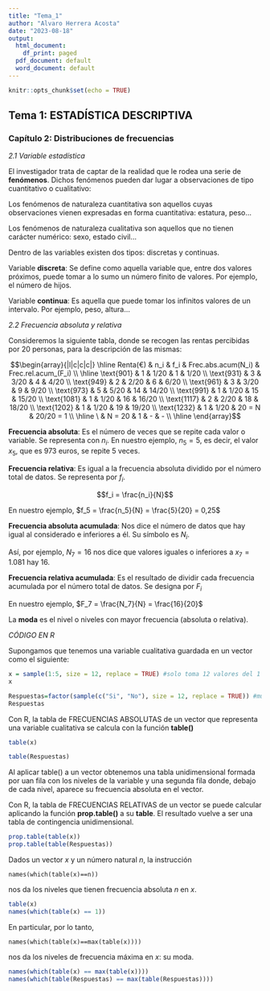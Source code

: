 ```yaml
---
title: "Tema_1"
author: "Alvaro Herrera Acosta"
date: "2023-08-18"
output:
  html_document:
    df_print: paged
  pdf_document: default
  word_document: default
---
```


```r
knitr::opts_chunk$set(echo = TRUE)
```

## Tema 1: ESTADÍSTICA DESCRIPTIVA

### Capítulo 2: Distribuciones de frecuencias

*2.1 Variable estadística*

El investigador trata de captar de la realidad que le rodea una serie de **fenómenos**. Dichos
fenómenos pueden dar lugar a observaciones de tipo cuantitativo o cualitativo:

Los fenómenos de naturaleza cuantitativa son aquellos cuyas observaciones vienen expresadas en forma cuantitativa: estatura, peso...

Los fenómenos de naturaleza cualitativa son aquellos que no tienen carácter numérico: sexo, estado civil...

Dentro de las variables existen dos tipos: discretas y continuas.

Variable **discreta**: Se define como aquella variable que, entre dos valores próximos, puede tomar a lo sumo un número finito de valores. Por ejemplo, el número de hijos.

Variable **continua**: Es aquella que puede tomar los infinitos valores de un intervalo. Por ejemplo, peso, altura...

*2.2 Frecuencia absoluta y relativa*

Consideremos la siguiente tabla, donde se recogen las rentas percibidas por 20 personas, para la descripción de las mismas:


$$\begin{array}{|l|c|c|c|}
\hline
Renta(€) & n_i & f_i & Frec.abs.acum(N_i) & Frec.rel.acum_(F_i)    \\ 
\hline
\text{901}   & 1   & 1/20    & 1       & 1/20      \\ 
\text{931}   & 3   & 3/20    & 4       & 4/20      \\ 
\text{949}   & 2   & 2/20    & 6       & 6/20      \\
\text{961}   & 3   & 3/20    & 9       & 9/20      \\
\text{973}   & 5   & 5/20    & 14      & 14/20     \\
\text{991}   & 1   & 1/20    & 15      & 15/20     \\
\text{1081}  & 1   & 1/20    & 16      & 16/20     \\
\text{1117}  & 2   & 2/20    & 18      & 18/20     \\
\text{1202}  & 1   & 1/20    & 19      & 19/20     \\
\text{1232}  & 1   & 1/20    & 20 = N  & 20/20 = 1 \\
\hline
\  & N = 20   & 1  & - & -  \\
\hline
\end{array}$$

**Frecuencia absoluta**: Es el número de veces que se repite cada valor o variable. Se representa con $n_i$. En nuestro ejemplo, $n_5 = 5$, es decir, el valor $x_5$, que es 973 euros, se repite 5 veces.

**Frecuencia relativa**: Es igual a la frecuencia absoluta dividido por el número total de datos. Se representa por $f_i$.

$$f_i = \frac{n_i}{N}$$

En nuestro ejemplo, $f_5 = \frac{n_5}{N} = \frac{5}{20} = 0,25$

**Frecuencia absoluta acumulada**: Nos dice el número de datos que hay igual al considerado e inferiores a él. Su símbolo es $N_i$.

Así, por ejemplo, $N_7 = 16$ nos dice que valores iguales o inferiores a $x_7 = 1.081$ hay 16.

**Frecuencia relativa acumulada**: Es el resultado de dividir cada frecuencia acumulada por el número total de datos. Se designa por $F_i$

En nuestro ejemplo, $F_7 = \frac{N_7}{N} = \frac{16}{20}$

La **moda** es el nivel o niveles con mayor frecuencia (absoluta o relativa).

*CÓDIGO EN R*

Supongamos que tenemos una variable cualitativa guardada en un vector como el siguiente:
```r
x = sample(1:5, size = 12, replace = TRUE) #solo toma 12 valores del 1 al 5 al azar
x

Respuestas=factor(sample(c("Si", "No"), size = 12, replace = TRUE)) #muestreo aleatorio de los valores sí y no respectivamente. Lo pasamos a factor para trabajar con niveles de un factor
Respuestas
```

Con R, la tabla de FRECUENCIAS ABSOLUTAS de un vector que representa una variable cualitativa se calcula con la función **table()**
```r
table(x)
```

```r

table(Respuestas)
```

Al aplicar table() a un vector obtenemos una tabla unidimensional formada por uan fila con los niveles de la variable y una segunda fila donde, debajo de cada nivel, aparece su frecuencia absoluta en el vector.


Con R, la tabla de FRECUENCIAS RELATIVAS de un vector se puede calcular aplicando la función **prop.table()** a su **table**. El resultado vuelve a ser una tabla de contingencia unidimensional.

```r
prop.table(table(x))
prop.table(table(Respuestas))
```
Dados un vector $x$ y un número natural $n$, la instrucción 

<div class="aligncenter">
``names(which(table(x)==n))``
</div>

nos da los niveles que tienen frecuencia absoluta $n$ en $x$.

```r
table(x)
names(which(table(x) == 1))
```

En particular, por lo tanto,
<div class="aligncenter">
``names(which(table(x)==max(table(x))))``
</div>

nos da los niveles de frecuencia máxima en $x$: su <l class="definition">moda</l>.
```r
names(which(table(x) == max(table(x))))
names(which(table(Respuestas) == max(table(Respuestas))))
```